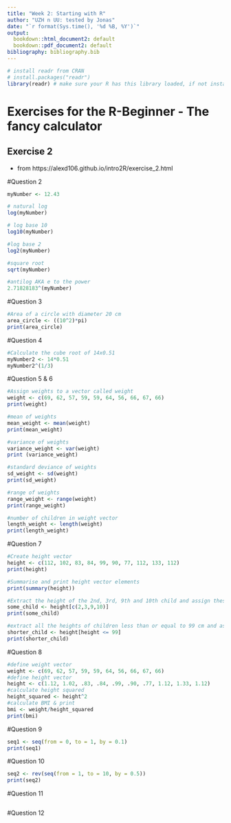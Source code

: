 ```yaml
---
title: "Week 2: Starting with R"
author: "UZH n UU: tested by Jonas"
date: "`r format(Sys.time(), '%d %B, %Y')`"
output:
  bookdown::html_document2: default
  bookdown::pdf_document2: default
bibliography: bibliography.bib
---
```


```r
# install readr from CRAN
# install.packages("readr")
library(readr) # make sure your R has this library loaded, if not install it (see line above)
```

# Exercises for the R-Beginner - The fancy calculator

## Exercise 2
* from https://alexd106.github.io/intro2R/exercise_2.html

#Question 2
```r
myNumber <- 12.43

# natural log
log(myNumber)

# log base 10
log10(myNumber)

#log base 2
log2(myNumber)

#square root
sqrt(myNumber)

#antilog AKA e to the power
2.71828183^(myNumber)
```

#Question 3
```r
#Area of a circle with diameter 20 cm
area_circle <- ((10^2)*pi)
print(area_circle)
```

#Question 4
```r
#Calculate the cube root of 14x0.51
myNumber2 <- 14*0.51
myNumber2^(1/3)
```


#Question 5 & 6
```r
#Assign weights to a vector called weight
weight <- c(69, 62, 57, 59, 59, 64, 56, 66, 67, 66)
print(weight)

#mean of weights
mean_weight <- mean(weight)
print(mean_weight)

#variance of weights
variance_weight <- var(weight)
print (variance_weight)

#standard deviance of weights
sd_weight <- sd(weight)
print(sd_weight)

#range of weights
range_weight <- range(weight)
print(range_weight)

#number of children in weight vector
length_weight <- length(weight)
print(length_weight)
```
#Question 7
```r
#Create height vector
height <- c(112, 102, 83, 84, 99, 90, 77, 112, 133, 112)
print(height)

#Summarise and print height vector elements
print(summary(height))

#Extract the height of the 2nd, 3rd, 9th and 10th child and assign these heights to a variable called some_child
some_child <- height[c(2,3,9,10)]
print(some_child)

#extract all the heights of children less than or equal to 99 cm and assign to a variable called shorter_child
shorter_child <- height[height <= 99]
print(shorter_child)
```

#Question 8
```r
#define weight vector
weight <- c(69, 62, 57, 59, 59, 64, 56, 66, 67, 66)
#define height vector
height <- c(1.12, 1.02, .83, .84, .99, .90, .77, 1.12, 1.33, 1.12)
#calculate height squared
height_squared <- height^2
#calculate BMI & print
bmi <- weight/height_squared
print(bmi)
```

#Question 9
```r
seq1 <- seq(from = 0, to = 1, by = 0.1)
print(seq1)
```
#Question 10
```r
seq2 <- rev(seq(from = 1, to = 10, by = 0.5))
print(seq2)
```
#Question 11
```r

```

#Question 12
```r

```
